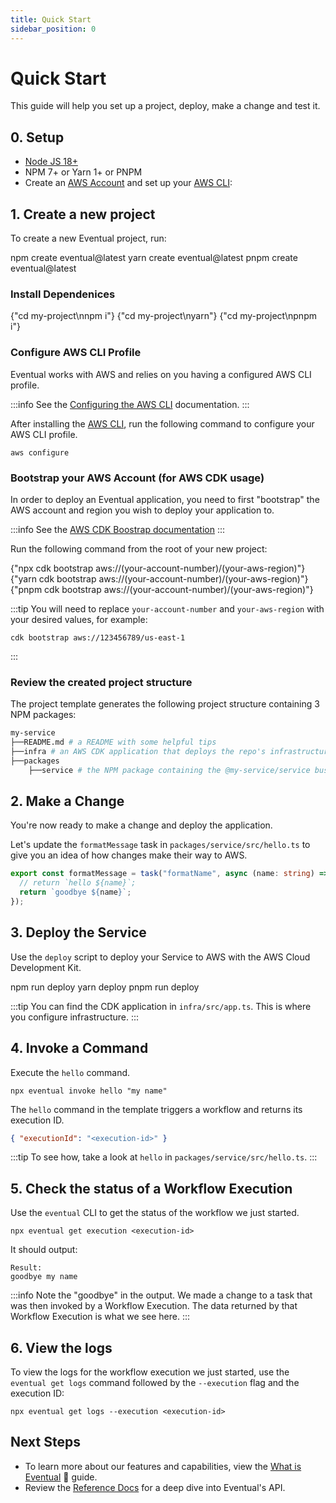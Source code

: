 ```yaml
---
title: Quick Start
sidebar_position: 0
---
```



# Quick Start

This guide will help you set up a project, deploy, make a change and test it.

## 0. Setup

- [Node JS 18+](https://nodejs.org/en/)
- NPM 7+ or Yarn 1+ or PNPM
- Create an [AWS Account](https://aws.amazon.com/) and set up your [AWS CLI](https://docs.aws.amazon.com/cli/latest/userguide/getting-started-install.html):

## 1. Create a new project

To create a new Eventual project, run:

<Tabs groupId="npm">
  <TabItem value="npm" label="npm" default>
    <CodeBlock>npm create eventual@latest</CodeBlock>
  </TabItem>
  <TabItem value="yarn" label="yarn">
    <CodeBlock>yarn create eventual@latest</CodeBlock>
  </TabItem>
  <TabItem value="pnpm" label="pnpm">
    <CodeBlock>pnpm create eventual@latest</CodeBlock>
  </TabItem>
</Tabs>

### Install Dependenices

<Tabs groupId="npm">
  <TabItem value="npm" label="npm" default>
    <CodeBlock>{"cd my-project\nnpm i"}</CodeBlock>
  </TabItem>
  <TabItem value="yarn" label="yarn">
    <CodeBlock>{"cd my-project\nyarn"}</CodeBlock>
  </TabItem>
  <TabItem value="pnpm" label="pnpm">
    <CodeBlock>{"cd my-project\npnpm i"}</CodeBlock>
  </TabItem>
</Tabs>

### Configure AWS CLI Profile

Eventual works with AWS and relies on you having a configured AWS CLI profile.

:::info
See the [Configuring the AWS CLI](https://docs.aws.amazon.com/cli/latest/userguide/cli-chap-configure.html) documentation.
:::

After installing the [AWS CLI](https://docs.aws.amazon.com/cli/latest/userguide/getting-started-install.html), run the following command to configure your AWS CLI profile.

```
aws configure
```

### Bootstrap your AWS Account (for AWS CDK usage)

In order to deploy an Eventual application, you need to first "bootstrap" the AWS account and region you wish to deploy your application to.

:::info
See the [AWS CDK Boostrap documentation](https://docs.aws.amazon.com/cdk/v2/guide/bootstrapping.html)
:::

Run the following command from the root of your new project:

<Tabs groupId="npm">
  <TabItem value="npm" label="npm" default>
    <CodeBlock>
      {"npx cdk bootstrap aws://(your-account-number)/(your-aws-region)"}
    </CodeBlock>
  </TabItem>
  <TabItem value="yarn" label="yarn">
    <CodeBlock>
      {"yarn cdk bootstrap aws://(your-account-number)/(your-aws-region)"}
    </CodeBlock>
  </TabItem>
  <TabItem value="pnpm" label="pnpm">
    <CodeBlock>
      {"pnpm cdk bootstrap aws://(your-account-number)/(your-aws-region)"}
    </CodeBlock>
  </TabItem>
</Tabs>

:::tip
You will need to replace `your-account-number` and `your-aws-region` with your desired values, for example:

```
cdk bootstrap aws://123456789/us-east-1
```

:::

### Review the created project structure

The project template generates the following project structure containing 3 NPM packages:

```bash
my-service
├──README.md # a README with some helpful tips
├──infra # an AWS CDK application that deploys the repo's infrastructure
├──packages
    ├──service # the NPM package containing the @my-service/service business logic
```

## 2. Make a Change

You're now ready to make a change and deploy the application.

Let's update the `formatMessage` task in `packages/service/src/hello.ts` to give you an idea of how changes make their way to AWS.

```ts
export const formatMessage = task("formatName", async (name: string) => {
  // return `hello ${name}`;
  return `goodbye ${name}`;
});
```

## 3. Deploy the Service

Use the `deploy` script to deploy your Service to AWS with the AWS Cloud Development Kit.

<Tabs groupId="npm">
  <TabItem value="npm" label="npm" default>
    <CodeBlock>npm run deploy</CodeBlock>
  </TabItem>
  <TabItem value="yarn" label="yarn">
    <CodeBlock>yarn deploy</CodeBlock>
  </TabItem>
  <TabItem value="pnpm" label="pnpm">
    <CodeBlock>pnpm run deploy</CodeBlock>
  </TabItem>
</Tabs>

:::tip
You can find the CDK application in `infra/src/app.ts`. This is where you configure infrastructure.
:::

## 4. Invoke a Command

Execute the `hello` command.

```
npx eventual invoke hello "my name"
```

The `hello` command in the template triggers a workflow and returns its execution ID.

```json
{ "executionId": "<execution-id>" }
```

:::tip
To see how, take a look at `hello` in `packages/service/src/hello.ts`.
:::

## 5. Check the status of a Workflow Execution

Use the `eventual` CLI to get the status of the workflow we just started.

```
npx eventual get execution <execution-id>
```

It should output:

```
Result:
goodbye my name
```

:::info
Note the "goodbye" in the output. We made a change to a task that was then invoked by a Workflow Execution. The data returned by that Workflow Execution is what we see here.
:::

## 6. View the logs

To view the logs for the workflow execution we just started, use the `eventual get logs` command followed by the `--execution` flag and the execution ID:

```
npx eventual get logs --execution <execution-id>
```

## Next Steps

- To learn more about our features and capabilities, view the [What is Eventual](./what-is-eventual.md) 📖 guide.
- Review the [Reference Docs](./reference/service.md) for a deep dive into Eventual's API.
